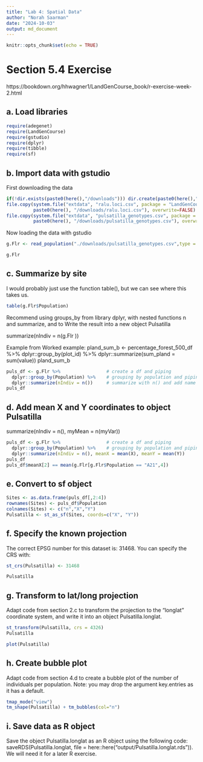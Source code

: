 ```yaml
---
title: "Lab 4: Spatial Data"
author: "Norah Saarman"
date: "2024-10-03"
output: md_document
---
```


```r
knitr::opts_chunk$set(echo = TRUE)
```
# Section 5.4 Exercise
https://bookdown.org/hhwagner1/LandGenCourse_book/r-exercise-week-2.html

## a. Load libraries
```r
require(adegenet)
require(LandGenCourse)
require(gstudio)       
require(dplyr)
require(tibble) 
require(sf)
```

## b. Import data with gstudio

First downloading the data
```r
if(!dir.exists(paste0(here(),"/downloads"))) dir.create(paste0(here(),"/downloads"))
file.copy(system.file("extdata", "ralu.loci.csv", package = "LandGenCourse"),
          paste0(here(), "/downloads/ralu.loci.csv"), overwrite=FALSE)
file.copy(system.file("extdata", "pulsatilla_genotypes.csv", package = "LandGenCourse"),
          paste0(here(), "/downloads/pulsatilla_genotypes.csv"), overwrite=FALSE)
```
Now loading the data with gstudio
```r
g.Flr <- read_population("./downloads/pulsatilla_genotypes.csv",type = "column",locus.columns = c(6:19))

g.Flr
```

## c. Summarize by site

I would probably just use the function table(), but we can see where this takes us. 
```r
table(g.Flr$Population) 
```

Recommend using groups_by from library dplyr, with nested functions n and summarize, and to Write the result into a new object Pulsatilla

summarize(nIndiv = n(g.Flr ))

Example from Worked example:
pland_sum_b <- percentage_forest_500_df %>% 
  dplyr::group_by(plot_id) %>% 
  dplyr::summarize(sum_pland = sum(value))
pland_sum_b

```r
puls_df <- g.Flr %>%                 # create a df and piping
  dplyr::group_by(Population) %>%    # grouping by population and piping
  dplyr::summarize(nIndiv = n())     # summarize with n() and add name of column "nIndiv"
puls_df
```
## d. Add mean X and Y coordinates to object Pulsatilla

summarize(nIndiv = n(), myMean = n(myVar))
```r
puls_df <- g.Flr %>%                 # create a df and piping
  dplyr::group_by(Population) %>%    # grouping by population and piping
  dplyr::summarize(nIndiv = n(), meanX = mean(X), meanY = mean(Y))     # summarize with n() and add name of column 
puls_df
puls_df$meanX[2] == mean(g.Flr[g.Flr$Population == "A21",4])
```

## e. Convert to sf object

```r
Sites <- as.data.frame(puls_df[,2:4])
rownames(Sites) <- puls_df$Population
colnames(Sites) <- c("n","X","Y")
Pulsatilla <- st_as_sf(Sites, coords=c("X", "Y"))
```
## f. Specify the known projection 

The correct EPSG number for this dataset is: 31468. You can specify the CRS with: 
```r
st_crs(Pulsatilla) <- 31468

Pulsatilla
```

## g. Transform to lat/long projection
Adapt code from section 2.c to transform the projection to the “longlat” coordinate system, and write it into an object Pulsatilla.longlat.
```r
st_transform(Pulsatilla, crs = 4326)
Pulsatilla

plot(Pulsatilla)
```
## h. Create bubble plot
Adapt code from section 4.d to create a bubble plot of the number of individuals per population. Note: you may drop the argument key.entries as it has a default.
```r
tmap_mode("view")
tm_shape(Pulsatilla) + tm_bubbles(col="n") 
```

## i. Save data as R object
Save the object Pulsatilla.longlat as an R object using the following code:
saveRDS(Pulsatilla.longlat, file = here::here("output/Pulsatilla.longlat.rds")).
We will need it for a later R exercise.
